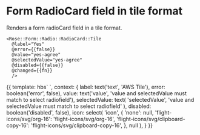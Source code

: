 
<Meta title="Rose|Form/Radio/Radio/RadioCard/Tile" component="Form/Radio/Radio/RadioCard/Tile" />

# Form RadioCard field in tile format

Renders a form radioCard field in a tile format.

```htmlbars
<Rose::Form::Radio::RadioCard::Tile
  @label="Yes"
  @error={{false}}
  @value="yes-agree"
  @selectedValue="yes-agree"
  @disabled={{false}}
  @changed={{fn}}
  />
```

<Preview>
  <Story name="Tile" height="10rem">{{
    template: hbs`
      <Rose::Form::Radio::RadioCard::Tile
        @label={{label}}
        @error={{error}}
        @value={{value}}
        @selectedValue={{selectedValue}}
        @disabled={{disabled}}
        @icon={{icon}}
        />
    `,
    context: {
      label: text('text', 'AWS Tile'),
      error: boolean('error', false),
      value: text('value', 'value and selectedValue must match to select radiofield'),
      selectedValue: text(
        'selectedValue',
        'value and selectedValue must match to select radiofield'
      ),
      disabled: boolean('disabled', false),
      icon: select(
        'icon',
        {
          'none': null,
          'flight-icons/svg/org-16': 'flight-icons/svg/org-16',
          'flight-icons/svg/clipboard-copy-16': 'flight-icons/svg/clipboard-copy-16',
        },
        null
      ),
    }
  }}</Story>
</Preview>
